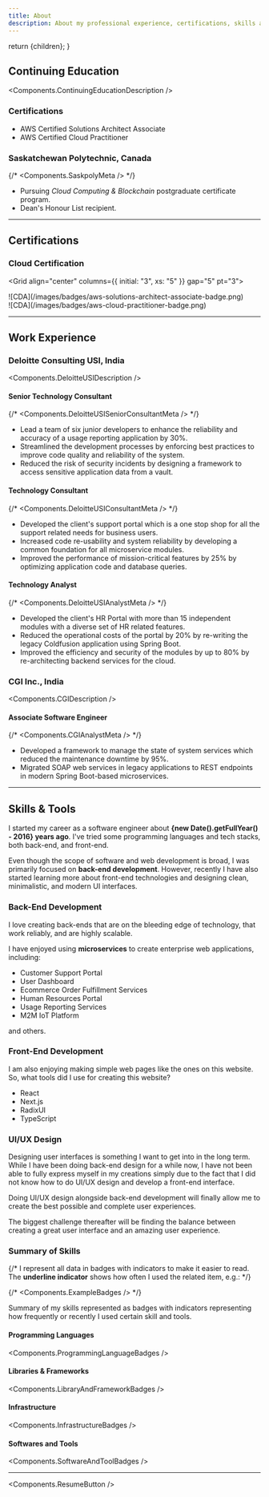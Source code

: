 ```yaml
---
title: About
description: About my professional experience, certifications, skills and tools.
---
```





  return <ContentLayout metadata={metadata}>{children}</ContentLayout>;
}

## Continuing Education

<Components.ContinuingEducationDescription />

### Certifications

- AWS Certified Solutions Architect Associate
- AWS Certified Cloud Practitioner

### Saskatchewan Polytechnic, Canada

{/* <Components.SaskpolyMeta /> */}

- Pursuing _Cloud Computing & Blockchain_ postgraduate certificate program.
- Dean's Honour List recipient.

---

## Certifications

### Cloud Certification

<Grid align="center" columns={{ initial: "3", xs: "5" }} gap="5" pt="3">
  <div>![CDA](/images/badges/aws-solutions-architect-associate-badge.png)</div>
  <div>![CDA](/images/badges/aws-cloud-practitioner-badge.png)</div>
</Grid>

---

## Work Experience

### Deloitte Consulting USI, India

<Components.DeloitteUSIDescription />

#### Senior Technology Consultant

{/* <Components.DeloitteUSISeniorConsultantMeta /> */}

- Lead a team of six junior developers to enhance the reliability and accuracy of a usage reporting application by 30%.
- Streamlined the development processes by enforcing best practices to improve code quality and reliability of the system.
- Reduced the risk of security incidents by designing a framework to access sensitive application data from a vault.

#### Technology Consultant

{/* <Components.DeloitteUSIConsultantMeta /> */}

- Developed the client's support portal which is a one stop shop for all the support related needs for business users.
- Increased code re-usability and system reliability by developing a common foundation for all microservice modules.
- Improved the performance of mission-critical features by 25% by optimizing application code and database queries.

#### Technology Analyst

{/* <Components.DeloitteUSIAnalystMeta /> */}

- Developed the client's HR Portal with more than 15 independent modules with a diverse set of HR related features.
- Reduced the operational costs of the portal by 20% by re-writing the legacy Coldfusion application using Spring Boot.
- Improved the efficiency and security of the modules by up to 80% by re-architecting backend services for the cloud.

### CGI Inc., India

<Components.CGIDescription />

#### Associate Software Engineer

{/* <Components.CGIAnalystMeta /> */}

- Developed a framework to manage the state of system services which reduced the maintenance downtime by 95%.
- Migrated SOAP web services in legacy applications to REST endpoints in modern Spring Boot-based microservices.

---

## Skills & Tools

I started my career as a software engineer about **{new Date().getFullYear() - 2016} years ago**. I've tried some programming languages and tech stacks, both back-end, and front-end.

Even though the scope of software and web development is broad, I was primarily focused on **back-end development**.
However, recently I have also started learning more about front-end technologies and designing clean, minimalistic, and modern UI interfaces.

### Back-End Development

I love creating back-ends that are on the bleeding edge of technology, that work reliably, and are highly scalable.

I have enjoyed using **microservices** to create enterprise web applications, including:

- Customer Support Portal
- User Dashboard
- Ecommerce Order Fulfillment Services
- Human Resources Portal
- Usage Reporting Services
- M2M IoT Platform

and others.

### Front-End Development

I am also enjoying making simple web pages like the ones on this website. So, what tools did I use for creating this website?

- React
- Next.js
- RadixUI
- TypeScript

### UI/UX Design

Designing user interfaces is something I want to get into in the long term. While I have been doing back-end design for
a while now, I have not been able to fully express myself in my creations simply due to the fact that I did not know how
to do UI/UX design and develop a front-end interface.

Doing UI/UX design alongside back-end development will finally allow me to create the best possible and complete user
experiences.

The biggest challenge thereafter will be finding the balance between creating a great user interface and an amazing user experience.

### Summary of Skills

{/* I represent all data in badges with indicators to make it easier to read. The **underline indicator** shows how often I used the related item, e.g.: */}

{/* <Components.ExampleBadges /> */}

Summary of my skills represented as badges with indicators representing how frequently or recently I used certain skill and tools.

#### Programming Languages

<Components.ProgrammingLanguageBadges />

#### Libraries & Frameworks

<Components.LibraryAndFrameworkBadges />

#### Infrastructure

<Components.InfrastructureBadges />

#### Softwares and Tools

<Components.SoftwareAndToolBadges />

---

<Components.ResumeButton />
